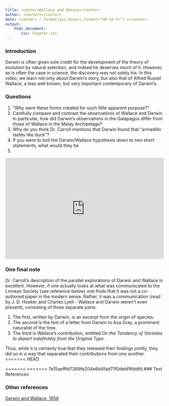 ```yaml
---
title: <center>Wallace and Darwin</center>
author: <center></center>
date: <center>`r format(Sys.Date(),format="%B %d %Y")`</center>
output: 
    html_document:
       css: Chapter.css
---
```

### Introduction

Darwin is often given sole credit for the development of the theory of evolution by natural selection, and indeed he deserves much of it.  However, as is often the case in science, the discovery was not solely his.  In this video, we learn not only about Darwin's story, but also that of Alfred Russel Wallace, a less well known, but very important contemporary of Darwin's.

### Questions

1.  "Why were these forms created for such little apparent purpose?"
2.  Carefully compare and contrast the observations of Wallace and Darwin.  In particular, how did Darwin's observations in the Galapagos differ from those of Wallace in the Malay Archipelago?
2.  Why do you think Dr. Carroll mentions that Darwin found that "armadillo tastes like duck"?
3.  If you were to boil the Darwin/Wallace hypothesis down to two short statements, what would they be
4.  

<iframe width="100%" height="320" src="https://www.youtube.com/embed/XOiUZ3ycZwU" frameborder="0" allowfullscreen></iframe> 
### One final note

Dr. Carroll's description of the parallel explorations of Darwin and Wallace is excellent.  However, if one actually looks at what was communicated to the Linnean Society (see reference below) one finds that it was not a co-authored paper in the modern sense.  Rather, it was a communication (read by J. D. Hooker and Charles Lyell - Wallace and Darwin weren't even present), consisting of three separate parts:

1.  The first, written by Darwin, is an excerpt from the origin of species.
2.  The second is the text of a letter from Darwin to Asa Gray, a prominent naturalist of the time.
3.  The third is Wallace's contribution, entitled *On the Tendency of Varieties to depart indefinitely from the Original Type*.

Thus, while it is certainly true that they released their findings jointly, they did so in a way that separated their contributions from one another.
<<<<<<< HEAD

=======
>>>>>>> 7e15aefffd7269fe204e6d4fad71f0debf9fddfd
### Text References

### Other references
[Darwin and Wallace, 1858](http://wallacefund.info/content/1858-darwin-wallace-paper)  
